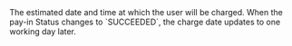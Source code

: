 <ResponseField name="ChargeDate" type="timestamp" >    
The estimated date and time at which the user will be charged. When the pay-in Status changes to `SUCCEEDED`, the charge date updates to one working day later.  
</ResponseField>